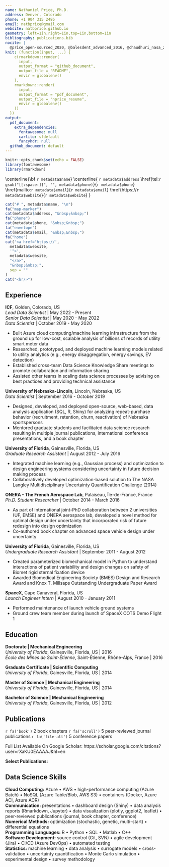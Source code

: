 ```yaml
---
name: Nathaniel Price, Ph.D.
address: Denver, Colorado
phone: +1 904 315 2486
email: natbprice@gmail.com
website: natbprice.github.io
geometry: left=1in,right=1in,top=1in,bottom=1in
bibliography: publications.bib
nocite: |
  @price_open-sourced_2020, @balesdent_advanced_2016, @chaudhuri_nasa_2015
knit: (function(input, ...) {
    c(rmarkdown::render(
      input,
      output_format = "github_document",
      output_file = "README",
      envir = globalenv()
    ),
    rmarkdown::render(
      input,
      output_format = "pdf_document",
      output_file = "nprice_resume",
      envir = globalenv()
    ))
  })
output:
  pdf_document:
    extra_dependencies:
      fontawesome: null
      carlito: sfdefault
      fancyhdr: null
  github_document: default
---
```


```r
knitr::opts_chunk$set(echo = FALSE)
library(fontawesome)
library(rmarkdown)
```

\vspace*{-0.75in}
\thispagestyle{empty}
\centerline{\huge \bf `r metadata$name`}
\vspace{5pt}
\centerline{
\faicon{map-marker} `r metadata$address` \hspace{2 pt}
\faicon{phone} \href{tel:`r gsub("[[:space:]]", "", metadata$phone)`}{`r metadata$phone`} \hspace{2 pt}
\faicon{envelope} \href{mailto:`r metadata$email`}{`r metadata$email`} \hspace{2 pt}
\faicon{home} \href{https://`r metadata$website`}{`r metadata$website`}
}
\vspace{5pt}
\hrule

\pagestyle{fancy}
\fancyhead[L]{\textcolor[gray]{0.4}{Resume: `r metadata$name`}}
\fancyfoot[L]{\textcolor[gray]{0.4}{Document compiled on `r Sys.Date()` (\href{https://www.github.com/natbprice/resume}{github.com/natbprice/resume})}}
\pagenumbering{gobble}

```r
cat("# ", metadata$name, "\n")
fa("map-marker")
cat(metadata$address, "&nbsp;&nbsp;")
fa("phone")
cat(metadata$phone, "&nbsp;&nbsp;")
fa("envelope")
cat(metadata$email, "&nbsp;&nbsp;")
fa("home")
cat('<a href="https://',
  metadata$website,
  '">',
  metadata$website,
  "</a>",
  "&nbsp;&nbsp;",
  sep = ""
)
cat("<hr/>")
```


## Experience

**ICF**, Golden, Colorado, US \
*Lead Data Scientist* | May 2022 - Present \
*Senior Data Scientist* | May 2020 - May 2022 \
*Data Scientist* | October 2019 - May 2020

- Built Azure cloud computing/machine learning infrastructure from the ground up for low-cost, scalable analysis of billions of records of utility smart meter data
- Researched, prototyped, and deployed machine learning models related to utility analytics (e.g., energy disaggregation, energy savings, EV detection)
- Established cross-team Data Science Knowledge Share meetings to promote collaboration and information sharing
- Assisted other teams in scaling data science processes by advising on best practices and providing technical assistance

**University of Nebraska-Lincoln**, Lincoln, Nebraska, US \
*Data Scientist* | September 2016 - October 2019

- Designed, developed, and deployed open-source, web-based, data analysis application (SQL, R, Shiny) for analyzing repeat-purchase behavior (recruitment, retention, churn, reactivation) of Nebraska sportspersons
- Mentored graduate students and facilitated data science research resulting in multiple journal publications, international conference presentations, and a book chapter

**University of Florida**, Gainesville, Florida, US \
*Graduate Research Assistant* | August 2012 - July 2016

- Integrated machine learning (e.g., Gaussian process) and optimization to design engineering systems considering uncertainty in future decision making process
- Collaboratively developed optimization-based solution to The NASA Langley Multidisciplinary Uncertainty Quantification Challenge (2014)

**ONERA - The French Aerospace Lab**, Palaiseau, Île-de-France, France \
*Ph.D. Student Researcher* | October 2014 - March 2016

- As part of international joint-PhD collaboration between 2 universities (UF, EMSE) and ONERA aerospace lab, developed a novel method for optimal design under uncertainty that incorporated risk of future redesign into design optimization
- Co-authored book chapter on advanced space vehicle design under uncertainty

**University of Florida**, Gainesville, Florida, US \
*Undergraduate Research Assistant* | September 2011 - August 2012 

- Created parameterized biomechanical model in Python to understand interactions of patient variability and design changes on safety of Biomet rigid sternal fixation device
- Awarded Biomedical Engineering Society (BMES) Design and Research Award and Knox T. Millsaps Outstanding Undergraduate Paper Award

**SpaceX**, Cape Canaveral, Florida, US \
*Launch Engineer Intern* | August 2010 - January 2011

- Performed maintenance of launch vehicle ground systems
- Ground crew team member during launch of SpaceX COTS Demo Flight 1

## Education

**Doctorate | Mechanical Engineering** \
*University of Florida*, Gainesville, Florida, US | 2016 \
*École des Mines de Saint-Étienne*, Saint-Étienne, Rhône-Alps, France | 2016

**Graduate Certificate | Scientific Computing** \
*University of Florida*, Gainesville, Florida, US  | 2014

**Master of Science | Mechanical Engineering** \
*University of Florida*, Gainesville, Florida, US | 2014

**Bachelor of Science | Mechanical Engineering** \
*University of Florida*, Gainesville, Florida, US  | 2012

## Publications
`r fa('book')` 2 book chapters \hspace{2 pt}
`r fa('scroll')` 5 peer-reviewed journal publications \hspace{2 pt}
`r fa('file-alt')` 5 conference papers \ 

Full List Available On Google Scholar: https://scholar.google.com/citations?user=rXaKU0EAAAAJ&hl=en

**Select Publications:**

<div id="refs"></div>

## Data Science Skills
**Cloud Computing:** Azure • AWS • high-performance computing (Azure Batch) • NoSQL (Azure Table/Blob, AWS S3) •
containers (Docker, Azure ACI, Azure ACR) \
**Communication:** presentations • dashboard design (Shiny) • data analysis reports (Rmarkdown, Jupyter) • data visualization (plotly, ggplot2, leaflet) • peer-reviewed publications (journal, book chapter, conference) \
**Numerical Methods:** optimization (stochastic, genetic, multi-start) • differential equations \
**Programming Languages:** R • Python • SQL • Matlab • C++ \
**Software Development:** source control (Git, SVN) • agile development (Jira) • CI/CD (Azure DevOps) • automated testing \
**Statistics:** machine learning • data analysis • surrogate models • cross-validation • uncertainty quantification • Monte
Carlo simulation • experimental design • survey methodology \